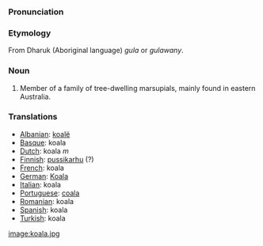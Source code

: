 ===Pronunciation===

===Etymology===
From Dharuk (Aboriginal language) ''gula'' or ''gulawany''.

===Noun===
#Member of a family of tree-dwelling marsupials, mainly found in eastern Australia.

===Translations===
*[[Albanian]]: [[koalë]]
*[[Basque]]: koala
*[[Dutch]]: koala ''m''
*[[Finnish]]: [[pussikarhu]] (?)
*[[French]]: koala
*[[German]]: [[Koala]]
*[[Italian]]: koala
*[[Portuguese]]: [[coala]]
*[[Romanian]]: koala
*[[Spanish]]: koala
*[[Turkish]]: koala

[[image:koala.jpg]]